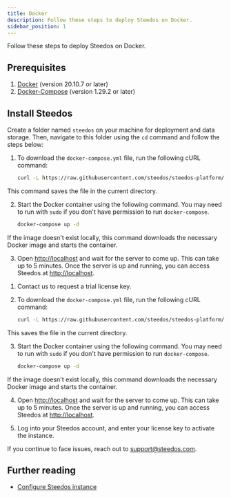 ```yaml
---
title: Docker
description: Follow these steps to deploy Steedos on Docker.
sidebar_position: 1
---
```



Follow these steps to deploy Steedos on Docker.

## Prerequisites

1. [Docker](https://docs.docker.com/get-docker/) (version 20.10.7 or later)
2. [Docker-Compose](https://docs.docker.com/compose/install/) (version 1.29.2 or later)


## Install Steedos

Create a folder named `steedos` on your machine for deployment and data storage. Then, navigate to this folder using the `cd` command and follow the steps below:

<Tabs queryString="current-edition">
<TabItem label="Community Edition" value="community_edition">

1. To download the `docker-compose.yml` file, run the following cURL command:
   ```bash
   curl -L https://raw.githubusercontent.com/steedos/steedos-platform/master/deploy/docker/docker-compose.yml -o $PWD/docker-compose.yml
   ```
This command saves the file in the current directory.

2. Start the Docker container using the following command. You may need to run with `sudo` if you don't have permission to run `docker-compose`. 

   ```bash
   docker-compose up -d
   ```
If the image doesn't exist locally, this command downloads the necessary Docker image and starts the container.

3. Open [http://localhost](http://localhost) and wait for the server to come up. This can take up to 5 minutes. Once the server is up and running, you can access Steedos at [http://localhost](http://localhost).

</TabItem>
<TabItem label="Enterprise Edition" value="enterprise_edition">

1. Contact us to request a trial license key.

2. To download the `docker-compose.yml` file, run the following cURL command:

   ```bash
   curl -L https://raw.githubusercontent.com/steedos/steedos-platform/master/deploy/enterprise/docker-compose.yml -o $PWD/docker-compose.yml
   ```
This saves the file in the current directory.

3. Start the Docker container using the following command. You may need to run with `sudo` if you don't have permission to run `docker-compose`. 

   ```bash
   docker-compose up -d
   ```

If the image doesn't exist locally, this command downloads the necessary Docker image and starts the container.

4. Open [http://localhost](http://localhost) and wait for the server to come up. This can take up to 5 minutes. Once the server is up and running, you can access Steedos at [http://localhost](http://localhost).

5. Log into your Steedos account, and enter your license key to activate the instance.

</TabItem>
</Tabs>

If you continue to face issues, reach out to [support@steedos.com](mailto:support@steedos.com).

## Further reading

* [Configure Steedos instance](/deploy/steedos-config)

